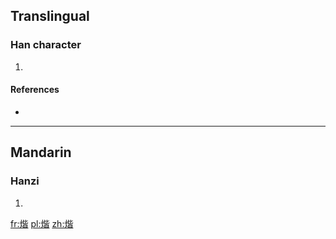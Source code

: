 ==Translingual==

===Han character===
{{Han char|rn=86|rad=火|as=09|sn=13|four=|canj=火心心日 (FPPA)}}

# {{defn|Han|sort=火09}}

====References====
* {{Han ref|kx=0678.161|dkj=19244|hdz=32216.100|uh=716F|ud=29039}}

----

==Mandarin==

===Hanzi===
{{cmn-hanzi|pin=[[j]] (jie)|wg=chi<sup>e</sup>}}

# {{defn|lang=cmn|sort=火09}}

[[fr:煯]]
[[pl:煯]]
[[zh:煯]]